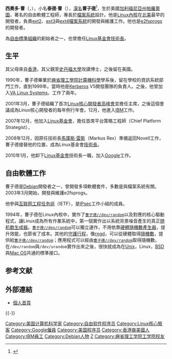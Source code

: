 {{noteTA
|G1=IT
|1=zh:檔案系統;zh-cn:文件系统;zh-tw:檔案系統;zh-hk:檔案系統
|2=zh:實作;zh-cn:实现;zh-tw:實作;zh-hk:實作
}}
{{blpsources|time=2015-08-12T05:17:15+00:00}}
{{Infobox Person
|name = 曹子德<br />Theodore Ts'o
|image = TheodoreTsoPict.jpg
|image_size = 213
|birth_date = {{Birth date and age|1968|1|23}} 
|birth_place = {{USA}}[[加州|加州]][[帕羅奧圖_(加利福尼亞州)|帕羅奧圖]]
|death_date = 
|death_place = 
|residence = {{USA}}[[麻薩諸塞州|麻州]][[美德福市|美德福市]]（Medford）
|nationality = {{USA}}
|field = [[计算机科學|计算机科學]]家、[[自由軟體|自由軟體]]開發者
|work_institution = 
|alma_mater = [[麻省理工學院|麻省理工學院]]
|doctoral_advisor = 
|doctoral_students = 
|other_names= Ted
|known_for  = 參與[[FOSS|FOSS]]運動
|prizes = [[Award_for_the_Advancement_of_Free_Software|Award for the Advancement of Free Software]]
|footnotes = 
}}
'''西奧多·曹'''（{{lang-en|Theodore Y. Ts'o}}，{{bd|1968年|1月23日|||catIdx=Ts'o, Theodore Y.}}），小名'''泰德·曹'''（{{lang|en|Ted Tso}}），[[漢名|漢名]]'''曹子德'''<ref>{{cite web
|url = http://www.spinics.net/lists/linux-ext4/msg08226.html
|title = Re: [PATCH v3]Ext4: journal credits reservation fixes for DIO, fallocate and delalloc writepages
|author = Theodore Ts'o
|date = 2008-08-01
|accessdate = 2011-02-12
|archive-date = 2016-03-04
|archive-url = https://web.archive.org/web/20160304201323/http://www.spinics.net/lists/linux-ext4/msg08226.html
|dead-url = no
}}</ref>，生於美國[[加利福尼亞州|加利福尼亞州]][[帕羅奧圖_(加利福尼亞州)|帕羅奧圖]]，著名的自由軟體工程師，專長於[[檔案系統|檔案系統]]設計。他是[[Linux內核|Linux內核]]在[[北美|北美]]最早的開發者，負責[[ext2|ext2]]、[[ext3|ext3]]與[[ext4|ext4]][[檔案系統|檔案系統]]的開發與維護工作。他也是[[e2fsprogs|e2fsprogs]]的開發者。

為[[自由標準組織|自由標準組織]]的創始者之一，也曾擔任[[Linux基金會|Linux基金會]][[技術長|技術長]]。

==生平==
其父母來自[[香港|香港]]，其父親至[[史丹福大學|史丹福大學]]攻讀博士，之後留在美國。

1990年，曹子德畢業於[[麻省理工學院|麻省理工學院]][[計算機科學|計算機科學]]學系後，留在學校的資訊系統部門工作，直到1999年。當時他是[[Kerberos|Kerberos]] V5開發團隊的負責人。之後，他曾加入[[VA_Linux_Systems|VA Linux Systems]]，工作了兩年。

2001年3月，曹子德組織了首次[[Linux核心開發者高峰會|Linux核心開發者高峰會]]並擔任主席，之後這個會議成為Linux核心開發者的每年例行年會。12月，他進入[[IBM|IBM]]工作。

2007年12月，他加入[[Linux基金會|Linux基金會]]，擔任首席平台策略工程師（Chief Platform Strategist），

2008年12月，因原任技術長[[馬庫斯·雷斯|馬庫斯·雷斯]]（Markus Rex）準備返回Novell工作，曹子德接替他的位置，成為Linux基金會[[技術長|技術長]]。

2010年1月，他卸下[[Linux基金會|Linux基金會]]技術長一職，加入[[Google|Google]]工作。

==自由軟體工作==
曹子德是[[Debian|Debian]]開發者之一，曾開發多項軟體套件，多數是與檔案系統有關。2003年3月開始，開發與維護e2fsprogs。

他參與[[互联网工程任务组|互联网工程任务组]]（IETF），是[[IPsec|IPsec]]工作小組的成員。

1994年，曹子德在Linux內核中，實作了<code>[[曹子德/dev/random|曹子德//dev/random]]</code>以及對應的核心驅動程式，讓Linux成為所有作業系統中，第一個實作出以系統背景噪音產生的真正[[随机数生成器|随机数生成器]]。<code>[[曹子德/dev/random|曹子德//dev/random]]</code>可以獨立運作，不用依靠[[硬體隨機數產生器|硬體隨機數產生器]]，提升效能，也節省了成本。其他的[[守護行程|守護行程]]，像[[rngd|rngd]]，可以從硬體取得[[隨機數|隨機數]]，提供給<code>[[曹子德/dev/random|曹子德//dev/random]]</code>；應用程式可以經由<code>[[曹子德/dev/random|曹子德//dev/random]]</code>取得隨機數。在<code>/dev/random</code>與<code>/dev/urandom</code>實作出來之後，很快就成為在[[Unix|Unix]]，Linux，[[BSD|BSD]]與[[Mac_OS|Mac OS]]共通的標準接口。

== 参考文献 ==
{{Reflist|2}}

== 外部連結 ==
* [http://tytso.livejournal.com/ 個人首頁] {{Wayback|url=http://tytso.livejournal.com/ |date=20130421110243 }}

{{-}}
{{Linux}}

{{DEFAULTSORT:Ts'o, Theodore Y.}}
[[Category:美国计算机科学家|Category:美国计算机科学家]]
[[Category:自由软件程序员|Category:自由软件程序员]]
[[Category:Linux核心駭客|Category:Linux核心駭客]]
[[Category:Google僱員|Category:Google僱員]]
[[Category:美国程序员|Category:美国程序员]]
[[Category:香港裔美國人|Category:香港裔美國人]]
[[Category:IBM員工|Category:IBM員工]]
[[Category:Debian人物|Category:Debian人物]]
[[Category:曹姓|Z]]
[[Category:麻省理工学院工学院校友|Category:麻省理工学院工学院校友]]